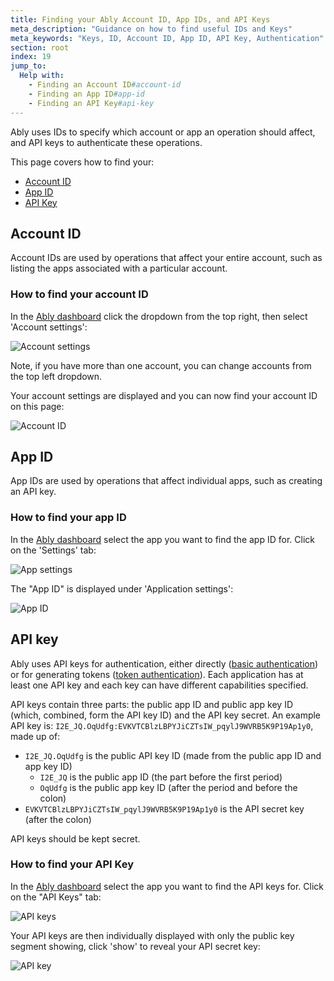 ```yaml
---
title: Finding your Ably Account ID, App IDs, and API Keys
meta_description: "Guidance on how to find useful IDs and Keys"
meta_keywords: "Keys, ID, Account ID, App ID, API Key, Authentication"
section: root
index: 19
jump_to:
  Help with:
    - Finding an Account ID#account-id
    - Finding an App ID#app-id
    - Finding an API Key#api-key
---
```


Ably uses IDs to specify which account or app an operation should affect, and API keys to authenticate these operations.

This page covers how to find your:

* [Account ID](#account-id)
* [App ID](#app-id)
* [API Key](#api-key)

## Account ID <a id="account-id"/>

Account IDs are used by operations that affect your entire account, such as listing the apps associated with a particular account.

### How to find your account ID <a id="find-account-id"/>

In the [Ably dashboard](https://ably.com/accounts/any) click the dropdown from the top right, then select 'Account settings':

![Account settings](../../../images/content/screenshots/ids-keys/account-settings.png)

Note, if you have more than one account, you can change accounts from the top left dropdown.

Your account settings are displayed and you can now find your account ID on this page:

![Account ID](../../../images/content/screenshots/ids-keys/account-id.png)

## App ID <a id="app-id"/>

App IDs are used by operations that affect individual apps, such as creating an API key.

### How to find your app ID <a id="find-app-id"/>

In the [Ably dashboard](https://ably.com/accounts/any) select the app you want to find the app ID for. Click on the 'Settings' tab:

![App settings](../../../images/content/screenshots/ids-keys/app-settings.png)

The "App ID" is displayed under 'Application settings':

![App ID](../../../images/content/screenshots/ids-keys/app-id.png)

## API key <a id="api-key"/>

Ably uses API keys for authentication, either directly ([basic authentication](/docs/auth/basic)) or for generating tokens ([token authentication](/docs/auth/token)). Each application has at least one API key and each key can have different capabilities specified.

API keys contain three parts: the public app ID and public app key ID (which, combined, form the API key ID) and the API key secret. An example API key is: `I2E_JQ.OqUdfg:EVKVTCBlzLBPYJiCZTsIW_pqylJ9WVRB5K9P19Ap1y0`, made up of:

* `I2E_JQ.OqUdfg` is the public API key ID (made from the public app ID and app key ID)
  * `I2E_JQ` is the public app ID (the part before the first period)
  * `OqUdfg` is the public app key ID (after the period and before the colon)
* `EVKVTCBlzLBPYJiCZTsIW_pqylJ9WVRB5K9P19Ap1y0` is the API secret key (after the colon)

API keys should be kept secret.

### How to find your API Key <a id="find-api-key"/>

In the [Ably dashboard](https://ably.com/accounts/any) select the app you want to find the API keys for. Click on the "API Keys" tab:

![API keys](../../../images/content/screenshots/ids-keys/api-keys.png)

Your API keys are then individually displayed with only the public key segment showing, click 'show' to reveal your API secret key:

![API key](../../../images/content/screenshots/ids-keys/api-key.png)
